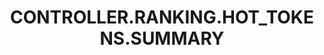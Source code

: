 ---
title: 'CONTROLLER.RANKING.HOT_TOKENS.SUMMARY'
openapi: '/en/api-reference/openapi-en.json GET /ranking/{chain}/hotTokens/{duration}'
---